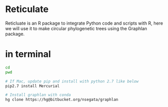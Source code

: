 
# Reticulate  
Reticluate is an R package to integrate Python code and scripts with R, here we will use
it to make circular phylogenetic trees using the Graphlan package.  

# in terminal
```bash
cd
pwd
```  
```bash
# If Mac, update pip and install with python 2.7 like below
pip2.7 install Mercurial
```
```bash
# Install graphlan with conda
hg clone https://hg@bitbucket.org/nsegata/graphlan
```

